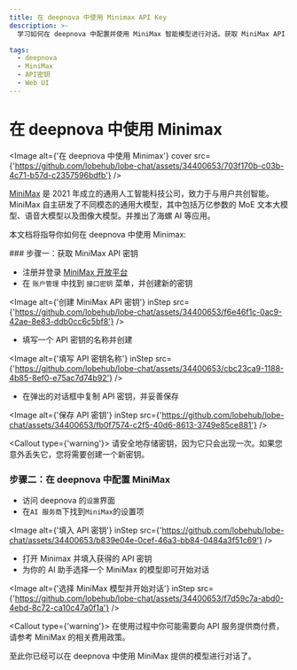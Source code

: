 ```yaml
---
title: 在 deepnova 中使用 Minimax API Key
description: >-
  学习如何在 deepnova 中配置并使用 MiniMax 智能模型进行对话。获取 MiniMax API 密钥、配置步骤详解，开始与 MiniMax 模型交互。

tags:
  - deepnova
  - MiniMax
  - API密钥
  - Web UI
---
```


# 在 deepnova 中使用 Minimax

<Image alt={'在 deepnova 中使用 Minimax'} cover src={'https://github.com/lobehub/lobe-chat/assets/34400653/703f170b-c03b-4c71-b57d-c2357596bdfb'} />

[MiniMax](https://www.minimaxi.com/) 是 2021 年成立的通用人工智能科技公司，致力于与用户共创智能。MiniMax 自主研发了不同模态的通用大模型，其中包括万亿参数的 MoE 文本大模型、语音大模型以及图像大模型。并推出了海螺 AI 等应用。

本文档将指导你如何在 deepnova 中使用 Minimax:

<Steps>
  ### 步骤一：获取 MiniMax API 密钥

  - 注册并登录 [MiniMax 开放平台](https://www.minimaxi.com/platform)
  - 在 `账户管理` 中找到 `接口密钥` 菜单，并创建新的密钥

  <Image alt={'创建 MiniMax API 密钥'} inStep src={'https://github.com/lobehub/lobe-chat/assets/34400653/f6e46f1c-0ac9-42ae-8e83-ddb0cc6c5bf8'} />

  - 填写一个 API 密钥的名称并创建

  <Image alt={'填写 API 密钥名称'} inStep src={'https://github.com/lobehub/lobe-chat/assets/34400653/cbc23ca9-1188-4b85-8ef0-e75ac7d74b92'} />

  - 在弹出的对话框中复制 API 密钥，并妥善保存

  <Image alt={'保存 API 密钥'} inStep src={'https://github.com/lobehub/lobe-chat/assets/34400653/fb0f7574-c2f5-40d6-8613-3749e85ce881'} />

  <Callout type={'warning'}>
    请安全地存储密钥，因为它只会出现一次。如果您意外丢失它，您将需要创建一个新密钥。
  </Callout>

  ### 步骤二：在 deepnova 中配置 MiniMax

  - 访问 deepnova 的`设置`界面
  - 在`AI 服务商`下找到`MiniMax`的设置项

  <Image alt={'填入 API 密钥'} inStep src={'https://github.com/lobehub/lobe-chat/assets/34400653/b839e04e-0cef-46a3-bb84-0484a3f51c69'} />

  - 打开 Minimax 并填入获得的 API 密钥
  - 为你的 AI 助手选择一个 MiniMax 的模型即可开始对话

  <Image alt={'选择 MiniMax 模型并开始对话'} inStep src={'https://github.com/lobehub/lobe-chat/assets/34400653/f7d59c7a-abd0-4ebd-8c72-ca10c47a0f1a'} />

  <Callout type={'warning'}>
    在使用过程中你可能需要向 API 服务提供商付费，请参考 MiniMax 的相关费用政策。
  </Callout>
</Steps>

至此你已经可以在 deepnova 中使用 MiniMax 提供的模型进行对话了。

